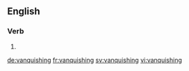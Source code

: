 ==English==

===Verb===
{{head|en}}

# {{present participle of|vanquish}}

[[de:vanquishing]]
[[fr:vanquishing]]
[[sv:vanquishing]]
[[vi:vanquishing]]
